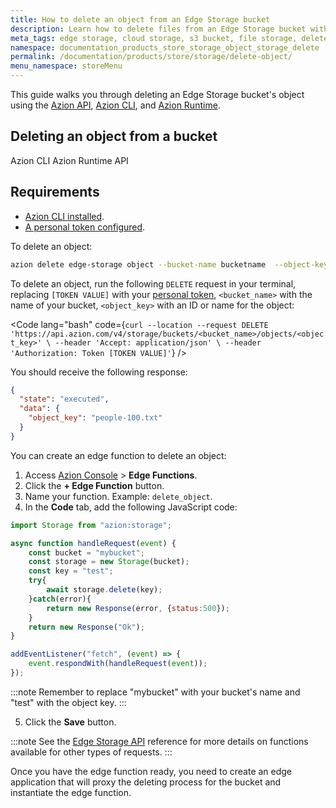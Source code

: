 ```yaml
---
title: How to delete an object from an Edge Storage bucket
description: Learn how to delete files from an Edge Storage bucket with this guide.
meta_tags: edge storage, cloud storage, s3 bucket, file storage, delete files, Azion Edge Storage, object storage
namespace: documentation_products_store_storage_object_storage_delete
permalink: /documentation/products/store/storage/delete-object/
menu_namespace: storeMenu
---
```


This guide walks you through deleting an Edge Storage bucket's object using the [Azion API](https://api.azion.com/), [Azion CLI](/en/documentation/products/azion-cli/overview/), and [Azion Runtime](/en/documentation/runtime/api-reference/storage/).


## Deleting an object from a bucket

<Tabs client:visible>
    <Fragment slot="tab.cli">Azion CLI</Fragment>
    <Fragment slot="tab.runtime">Azion Runtime</Fragment>
    <Fragment slot="tab.api">API</Fragment>

<Fragment slot="panel.cli">

## Requirements 

- [Azion CLI installed](/en/documentation/products/azion-cli/overview/#installing-azion-cli). 
- [A personal token configured](/en/documentation/devtools/cli/globals/#token).

To delete an object: 

```bash 
azion delete edge-storage object --bucket-name bucketname  --object-key objectname
```

</Fragment>

<Fragment slot="panel.api">

To delete an object, run the following `DELETE` request in your terminal, replacing `[TOKEN VALUE]` with your [personal token](/en/documentation/products/guides/personal-tokens/), `<bucket_name>` with the name of your bucket, `<object_key>` with an ID or name for the object:

<Code lang="bash" code={`
curl --location --request DELETE 'https://api.azion.com/v4/storage/buckets/<bucket_name>/objects/<object_key>' \
--header 'Accept: application/json' \
--header 'Authorization: Token [TOKEN VALUE]'
`} />

You should receive the following response:

```json
{
  "state": "executed",
  "data": {
    "object_key": "people-100.txt"
  }
}
```

</Fragment>

<Fragment slot="panel.runtime">

You can create an edge function to delete an object:

1. Access [Azion Console](/en/documentation/products/guides/how-to-access-azion-console/) > **Edge Functions**.
2. Click the **+ Edge Function** button.
3. Name your function. Example: `delete_object`.
4. In the **Code** tab, add the following JavaScript code:

```js
import Storage from "azion:storage";

async function handleRequest(event) {
    const bucket = "mybucket";
    const storage = new Storage(bucket);
    const key = "test";
    try{
        await storage.delete(key);
    }catch(error){
        return new Response(error, {status:500});
    }
    return new Response("Ok");
}

addEventListener("fetch", (event) => {
    event.respondWith(handleRequest(event));
});
```


:::note 
Remember to replace "mybucket" with your bucket's name and "test" with the object key.
:::

5. Click the **Save** button.

:::note
See the [Edge Storage API](/en/documentation/runtime/api-reference/storage/) reference for more details on functions available for other types of requests.
:::

Once you have the edge function ready, you need to create an edge application that will proxy the deleting process for the bucket and instantiate the edge function.

<LinkButton link="/en/documentation/products/build/edge-application/first-steps/" label="Go to Edge Application first steps" severity="secondary" target="_blank" />
<LinkButton link="/en/documentation/products/guides/build/instantiate-edge-functions/" label="Go to how to instantiate an edge function" severity="secondary" target="_blank" />

</Fragment>
</Tabs>


